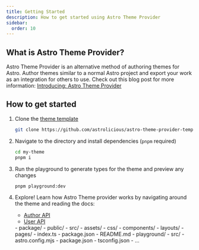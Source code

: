 ```yaml
---
title: Getting Started
description: How to get started using Astro Theme Provider
sidebar:	
  order: 10
---
```


## What is Astro Theme Provider?

Astro Theme Provider is an alternative method of authoring themes for Astro. Author themes similar to a normal Astro project and export your work as an integration for others to use. Check out this blog post for more information: [Introducing: Astro Theme Provider](https://astrolicious.dev/blog/astro-theme-provider)

## How to get started

<Steps>

1. Clone the [theme template](https://github.com/astrolicious/astro-theme-provider-template)

	```sh
	git clone https://github.com/astrolicious/astro-theme-provider-template.git my-theme
	```

2. Navigate to the directory and install dependencies (`pnpm` required)

	```sh
	cd my-theme
	pnpm i
	```
3. Run the playground to generate types for the theme and preview any changes

	```sh
	pnpm playground:dev
	```
4. Explore! Learn how Astro Theme provider works by navigating around the theme and reading the docs:

	- [Author API](/reference/author/)
	- [User API](/reference/user/)
	<FileTree>
	- package/
	  - public/
	  - src/
	    - assets/
	    - css/
	    - components/
	    - layouts/
	    - pages/
	  - index.ts
	  - package.json
	  - README.md
	- playground/
	  - src/
	  - astro.config.mjs
	  - package.json
	  - tsconfig.json
	- ...
	</FileTree>


</Steps>


